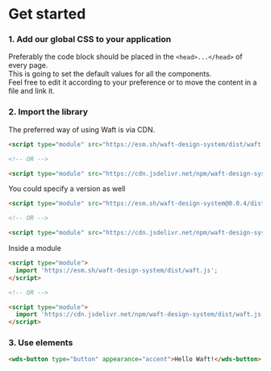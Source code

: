 
<Meta title="Web/Get started" />

# Get started

### 1. Add our global CSS to your application
Preferably the code block should be placed in the `<head>...</head>` of every page. \
This is going to set the default values for all the components.\
Feel free to edit it according to your preference or to move the content in a file and link it.

<Source language="html" code={generateWebGlobalStyles()} />

### 2. Import the library
The preferred way of using Waft is via CDN.

```html
<script type="module" src="https://esm.sh/waft-design-system/dist/waft.js"></script>

<!-- OR -->

<script type="module" src="https://cdn.jsdelivr.net/npm/waft-design-system/dist/waft.js"></script>
```

You could specify a version as well

```html
<script type="module" src="https://esm.sh/waft-design-system@0.0.4/dist/waft.js"></script>

<!-- OR -->

<script type="module" src="https://cdn.jsdelivr.net/npm/waft-design-system@0.0.4/dist/waft.js"></script>
```

Inside a module
```html
<script type="module">
  import 'https://esm.sh/waft-design-system/dist/waft.js';
</script>

<!-- OR -->

<script type="module">
  import 'https://cdn.jsdelivr.net/npm/waft-design-system/dist/waft.js';
</script>
```

### 3. Use elements

```html
<wds-button type="button" appearance="accent">Hello Waft!</wds-button>
```
